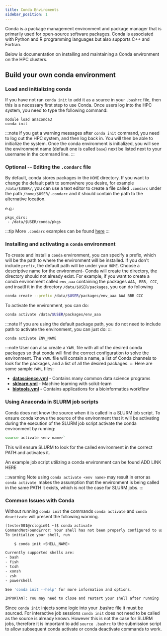 ```yaml
---
title: Conda Enviroments
sidebar_position: 1
---
```



Conda is a package management environment and package manager that is primarily used for open-source software packages. Conda is associated with Python and R programming languages but also supports C++ and Fortran. 

Below is documentation on installing and maintaining a Conda environment on the HPC clusters. 

## Build your own conda environment 

### Load and initializing conda 
If you have not ran `conda init` to add it as a source in your `.bashrc` file, then this is a necessary first step to use Conda. 
Once users log into the HPC system, you need to type the following command:
```
module load anaconda3
conda init
```
:::note
if you get a warning messages after `conda init` command, you need to log out the HPC system, and then log back in. You will then be able to initialize the system. Once the conda environment is initialized, you will see the environment name (default one is called `base`) next be listed next to your username in the command line. 
:::

### Optional -- Editing the `.condarc` file 
By default,  conda stores packages in the `HOME` directory. If you want to change the default path to somewhere you desire, for example `/data/$USER/`, you can use a text editor to create a file called `.condarc` under the path `/home/$USER/.condarc` and it should contain the path to the alternative location. 

e.g.:
```
pkgs_dirs:
 - /data/$USER/conda/pkgs
```
:::tip
More `.condarc` examples can be found [here](https://conda.io/projects/conda/en/latest/user-guide/configuration/use-condarc.html)
:::

### Installing and activating a `conda` environment 
To create and install a `conda` environment, you can specify a prefix, which will be the path to where the environment will be installed. If you don't include `prefix`, the default path will be under your `HOME`.  Choose a descriptive name for the environment- Conda will create the directory, the directory should not already exist. 
For example, if you want to create a conda environment called `env_aaa` containing the packages `AAA, BBB, CCC`, and insatll it in the directory `/data/$USER/packages`, you can do following
```bash
conda create --prefix /data/$USER/packages/env_aaa AAA BBB CCC
```

To activate the environment, you can do:
```bash
conda activate /data/$USER/packages/env_aaa
```
:::note
If you are using the default package path, you do not need to include path to activate the environment, you can just do:
:::
```bash
conda activate ENV_NAME
```




:::note 
User can also create a `YAML` file with all of the desired conda packages so that conda will find the correct configuration to solve the environment. 
The `YAML` file will contain a name, a list of Conda channels to look for the packages, and a list of all the desired packages.
:::
Here are some sample `YAML` files:
* **[datascience.yml](imgs/datascience.yml ':ignore')** - Contains many common data science programs
* **[sklearn.yml](imgs/sklearn.yml ':ignore')** - Machine learning with scikit-learn
* **[biotools.yml](imgs/biotools.yml ':ignore')** - Contains applications for a bioinformatics workflow


###  Using Anaconda in SLURM job scripts 

Conda does not know the source when it is called in a SLURM job script.
To ensure conda knows the source of the environment that it will be activating during the execution of the SLURM job script activate the conda environment by running:
```bash
source activate <env name>`
``` 
This will ensure SLURM to look for the called environment in the correct PATH and activates it. 

An example job script utilizing a conda environment can be found ADD LINK HERE

:::warning
Note using `conda activate <env name>` may result in error as `conda activate `makes the assumption that the environment is being called in the same PATH it exists, which is not the case for SLURM jobs. 
:::

### Common Issues with Conda
Without running `conda init` the commands `conda activate` and `conda deactivate` will present the following warning.

```bash
[tester001@rclogin01 ~]$ conda activate
CommandNotFoundError: Your shell has not been properly configured to use 'conda activate'.
To initialize your shell, run

    $ conda init <SHELL_NAME>

Currently supported shells are:
- bash
- fish
- tcsh
- xonsh
- zsh
- powershell

See 'conda init --help' for more information and options.

IMPORTANT: You may need to close and restart your shell after running 'conda init'.

```
Since `conda init` injects some logic into your .bashrc file it must be sourced. For interactive job sessions `conda init` does not need to be called as the source is already known. However this is not the case for SLURM jobs,  therefore it is important to add `source .bashrc` to the submission script to allow subsequent conda activate or conda deactivate commands to work. 

